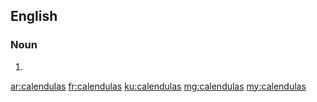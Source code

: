 ==English==

===Noun===
{{head|en}}

# {{plural of|calendula}}

[[ar:calendulas]]
[[fr:calendulas]]
[[ku:calendulas]]
[[mg:calendulas]]
[[my:calendulas]]